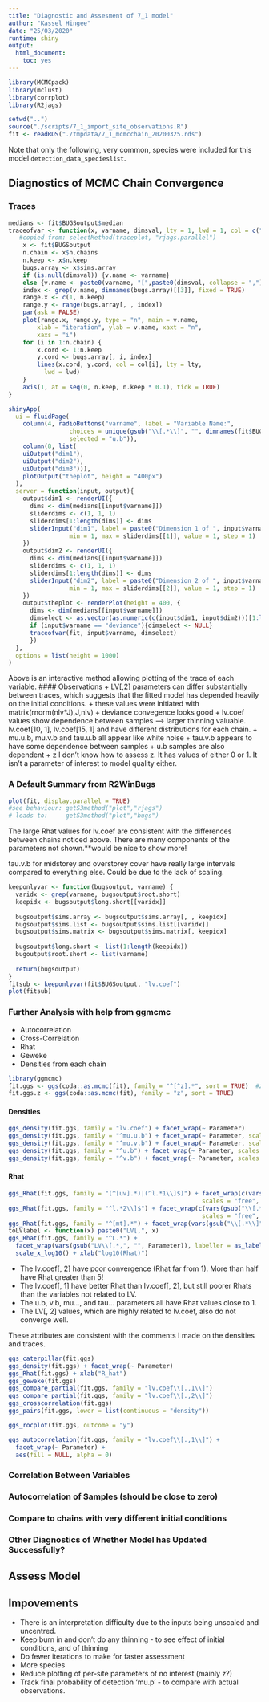 ```yaml
---
title: "Diagnostic and Assesment of 7_1 model"
author: "Kassel Hingee"
date: "25/03/2020"
runtime: shiny
output: 
  html_document: 
    toc: yes
---
```


```r
library(MCMCpack)
library(mclust)
library(corrplot)
library(R2jags)
```

```r
setwd("..")
source("./scripts/7_1_import_site_observations.R")
fit <- readRDS("./tmpdata/7_1_mcmcchain_20200325.rds")
```

Note that only the following, very common, species were included for this model `detection_data_specieslist`.


## Diagnostics of MCMC Chain Convergence
### Traces
```r
medians <- fit$BUGSoutput$median
traceofvar <- function(x, varname, dimsval, lty = 1, lwd = 1, col = c("red", "green", "blue"), ...){
   #copied from: selectMethod(traceplot, "rjags.parallel")
    x <- fit$BUGSoutput
    n.chain <- x$n.chains
    n.keep <- x$n.keep
    bugs.array <- x$sims.array
    if (is.null(dimsval)) {v.name <- varname}
    else {v.name <- paste0(varname, "[",paste0(dimsval, collapse = ","), "]")}
    index <- grep(v.name, dimnames(bugs.array)[[3]], fixed = TRUE)
    range.x <- c(1, n.keep)
    range.y <- range(bugs.array[, , index])
    par(ask = FALSE)
    plot(range.x, range.y, type = "n", main = v.name, 
        xlab = "iteration", ylab = v.name, xaxt = "n", 
        xaxs = "i")
    for (i in 1:n.chain) {
        x.cord <- 1:n.keep
        y.cord <- bugs.array[, i, index]
        lines(x.cord, y.cord, col = col[i], lty = lty, 
          lwd = lwd)
    }
    axis(1, at = seq(0, n.keep, n.keep * 0.1), tick = TRUE)
}

shinyApp(
  ui = fluidPage(
    column(4, radioButtons("varname", label = "Variable Name:",
                 choices = unique(gsub("\\[.*\\]", "", dimnames(fit$BUGSoutput$sims.array)[[3]])),
                 selected = "u.b")),
    column(8, list(
    uiOutput("dim1"),
    uiOutput("dim2"),
    uiOutput("dim3"))),
    plotOutput("theplot", height = "400px")
  ),
  server = function(input, output){
    output$dim1 <- renderUI({
      dims <- dim(medians[[input$varname]])
      sliderdims <- c(1, 1, 1)
      sliderdims[1:length(dims)] <- dims
      sliderInput("dim1", label = paste0("Dimension 1 of ", input$varname),
                 min = 1, max = sliderdims[[1]], value = 1, step = 1)
    })
    output$dim2 <- renderUI({
      dims <- dim(medians[[input$varname]])
      sliderdims <- c(1, 1, 1)
      sliderdims[1:length(dims)] <- dims
      sliderInput("dim2", label = paste0("Dimension 2 of ", input$varname),
                 min = 1, max = sliderdims[[2]], value = 1, step = 1)
    })
    output$theplot <- renderPlot(height = 400, {
      dims <- dim(medians[[input$varname]])
      dimselect <- as.vector(as.numeric(c(input$dim1, input$dim2)))[1:length(dims)]
      if (input$varname == "deviance"){dimselect <- NULL}
      traceofvar(fit, input$varname, dimselect)
      })
  },
  options = list(height = 1000)
)
```

Above is an interactive method allowing plotting of the trace of each variable. 
#### Observations
+ LV[,2] parameters can differ substantially between traces, which suggests that the fitted model has depended heavily on the initial conditions.
  + these values were initiated with matrix(rnorm(nlv*J),J,nlv)
+ deviance convegence looks good
+ lv.coef values show dependence between samples --> larger thinning valuable. lv.coef[10, 1], lv.coef[15, 1] and have different distributions for each chain.
+ mu.u.b, mu.v.b and tau.u.b all appear like white noise 
+ tau.v.b appears to have some dependence between samples
+ u.b samples are also dependent
+ z  I don't know how to assess z. It has values of either 0 or 1. It isn't a parameter of interest to model quality either.

### A Default Summary from R2WinBugs
```r
plot(fit, display.parallel = TRUE)
#see behaviour: getS3method("plot","rjags")
# leads to:     getS3method("plot","bugs")
```

The large Rhat values for lv.coef are consistent with the differences between chains noticed above.
There are many components of the parameters not shown.**would be nice to show more!

tau.v.b for midstorey and overstorey cover have really large intervals compared to everything else. Could be due to the lack of scaling.

```r
keeponlyvar <- function(bugsoutput, varname) {
  varidx <- grep(varname, bugsoutput$root.short)
  keepidx <- bugsoutput$long.short[[varidx]]
  
  bugsoutput$sims.array <- bugsoutput$sims.array[, , keepidx]
  bugsoutput$sims.list <- bugsoutput$sims.list[[varidx]]
  bugsoutput$sims.matrix <- bugsoutput$sims.matrix[, keepidx]
  
  bugsoutput$long.short <- list(1:length(keepidx))
  bugoutput$root.short <- list(varname)
  
  return(bugsoutput)
}
fitsub <- keeponlyvar(fit$BUGSoutput, "lv.coef")
plot(fitsub)
```

### Further Analysis with help from ggmcmc
* Autocorrelation
* Cross-Correlation
* Rhat
* Geweke
* Densities from each chain

```r
library(ggmcmc)
fit.ggs <- ggs(coda::as.mcmc(fit), family = "^[^z].*", sort = TRUE)  #z is too large to include here (causes R to crash)
fit.ggs.z <- ggs(coda::as.mcmc(fit), family = "z", sort = TRUE)
```

#### Densities
```r
ggs_density(fit.ggs, family = "lv.coef") + facet_wrap(~ Parameter)
ggs_density(fit.ggs, family = "^mu.u.b") + facet_wrap(~ Parameter, scales = "free")
ggs_density(fit.ggs, family = "^mu.v.b") + facet_wrap(~ Parameter, scales = "free")
ggs_density(fit.ggs, family = "^u.b") + facet_wrap(~ Parameter, scales = "free")
ggs_density(fit.ggs, family = "^v.b") + facet_wrap(~ Parameter, scales = "free")
```

#### Rhat
```r
ggs_Rhat(fit.ggs, family = "(^[uv].*)|(^l.*1\\]$)") + facet_wrap(c(vars(gsub("\\[.*\\]", "", Parameter)), vars(gsub(".*\\[.*,", "", Parameter))),
                                                      scales = "free", dir = "v", ncol = 4)
ggs_Rhat(fit.ggs, family = "^l.*2\\]$") + facet_wrap(c(vars(gsub("\\[.*\\]", "", Parameter)), vars(gsub(".*\\[.*,", "", Parameter))),
                                                      scales = "free", dir = "v", ncol = 4)
ggs_Rhat(fit.ggs, family = "^[mt].*") + facet_wrap(vars(gsub("\\[.*\\]", "", Parameter)), scales = "free", ncol = 4)
toLVlabel <- function(x) paste0("LV[,", x)
ggs_Rhat(fit.ggs, family = "^L.*") + 
  facet_wrap(vars(gsub("LV\\[.*,", "", Parameter)), labeller = as_labeller(toLVlabel), scales = "free") +
  scale_x_log10() + xlab("log10(Rhat)")
```

* The lv.coef[, 2] have poor convergence (Rhat far from 1). More than half have Rhat greater than 5!
* The lv.coef[, 1] have better Rhat than lv.coef[, 2], but still poorer Rhats than the variables not related to LV.
* The u.b, v.b, mu..., and tau... parameters all have Rhat values close to 1.
* The LV[, 2] values, which are highly related to lv.coef, also do not converge well. 

These attributes are consistent with the comments I made on the densities and traces.



```r
ggs_caterpillar(fit.ggs)
ggs_density(fit.ggs) + facet_wrap(~ Parameter)
ggs_Rhat(fit.ggs) + xlab("R_hat")
ggs_geweke(fit.ggs)
ggs_compare_partial(fit.ggs, family = "lv.coef\\[.,1\\]")
ggs_compare_partial(fit.ggs, family = "lv.coef\\[.,2\\]")
ggs_crosscorrelation(fit.ggs)
ggs_pairs(fit.ggs, lower = list(continuous = "density"))

ggs_rocplot(fit.ggs, outcome = "y")

ggs_autocorrelation(fit.ggs, family = "lv.coef\\[.,1\\]") +
  facet_wrap(~ Parameter) +
  aes(fill = NULL, alpha = 0)
```


### Correlation Between Variables

### Autocorrelation of Samples (should be close to zero)

### Compare to chains with very different initial conditions

### Other Diagnostics of Whether Model has Updated Successfully?

## Assess Model




## Impovements
* There is an interpretation difficulty due to the inputs being unscaled and uncentred.
* Keep burn in and don't do any thinning - to see effect of initial conditions, and of thinning
* Do fewer iterations to make for faster assessment
* More species
* Reduce plotting of per-site parameters of no interest (mainly z?)
* Track final probability of detection 'mu.p' - to compare with actual observations.

